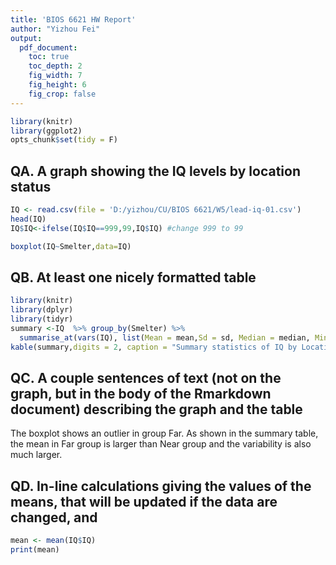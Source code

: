 ```yaml
---
title: 'BIOS 6621 HW Report'
author: "Yizhou Fei"
output:
  pdf_document:
    toc: true
    toc_depth: 2
    fig_width: 7
    fig_height: 6
    fig_crop: false
---
```


```r


library(knitr)
library(ggplot2)
opts_chunk$set(tidy = F)
```

## QA. A graph showing the IQ levels by location status


```r
IQ <- read.csv(file = 'D:/yizhou/CU/BIOS 6621/W5/lead-iq-01.csv')
head(IQ)
IQ$IQ<-ifelse(IQ$IQ==999,99,IQ$IQ) #change 999 to 99

boxplot(IQ~Smelter,data=IQ)

```

## QB. At least one nicely formatted table

```r
library(knitr)
library(dplyr)
library(tidyr)
summary <-IQ  %>% group_by(Smelter) %>% 
  summarise_at(vars(IQ), list(Mean = mean,Sd = sd, Median = median, Min = min, Max = max))
kable(summary,digits = 2, caption = "Summary statistics of IQ by Location")

```

## QC. A couple sentences of text (not on the graph, but in the body of the Rmarkdown document) describing the graph and the table

The boxplot shows an outlier in group Far. As shown in the summary table, the mean in Far group is larger than Near group and the variability is also much larger.

## QD. In-line calculations giving the values of the means, that will be updated if the data are changed, and

```r
mean <- mean(IQ$IQ)
print(mean)
```
